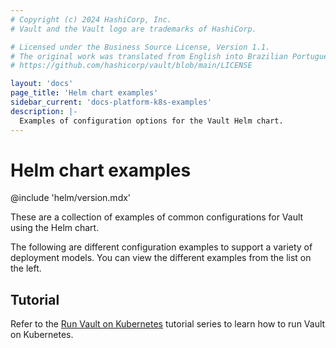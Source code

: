 ```yaml
---
# Copyright (c) 2024 HashiCorp, Inc.
# Vault and the Vault logo are trademarks of HashiCorp.

# Licensed under the Business Source License, Version 1.1.
# The original work was translated from English into Brazilian Portuguese.
# https://github.com/hashicorp/vault/blob/main/LICENSE

layout: 'docs'
page_title: 'Helm chart examples'
sidebar_current: 'docs-platform-k8s-examples'
description: |-
  Examples of configuration options for the Vault Helm chart.
---
```


# Helm chart examples

@include 'helm/version.mdx'

These are a collection of examples of common configurations for Vault using the Helm chart.

The following are different configuration examples to support a variety of
deployment models. You can view the different examples from the list on the left.

## Tutorial

Refer to the [Run Vault on
Kubernetes](/vault/tutorials/kubernetes)
tutorial series to learn how to run Vault on Kubernetes.
